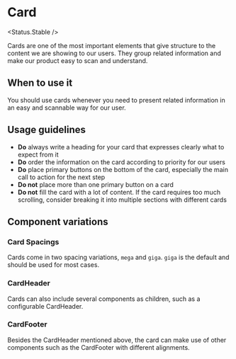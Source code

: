 
<Meta of={Stories} />

# Card

<Status.Stable />

Cards are one of the most important elements that give structure to the content we are showing to our users. They group related information and make our product easy to scan and understand.

<Story of={Stories.Base} />

<Props />

## When to use it

You should use cards whenever you need to present related information in an easy and scannable way for our user.

## Usage guidelines

- **Do** always write a heading for your card that expresses clearly what to expect from it
- **Do** order the information on the card according to priority for our users
- **Do** place primary buttons on the bottom of the card, especially the main call to action for the next step
- **Do not** place more than one primary button on a card
- **Do not** fill the card with a lot of content. If the card requires too much scrolling, consider breaking it into multiple sections with different cards

## Component variations

### Card Spacings

Cards come in two spacing variations, `mega` and `giga`. `giga` is the default and should be used for most cases.

<Story of={Stories.Spacings} />

### CardHeader

Cards can also include several components as children, such as a configurable CardHeader.

<Story of={Stories.WithHeader} />

### CardFooter

Besides the CardHeader mentioned above, the card can make use of other components such as the CardFooter with different alignments.

<Story of={Stories.WithFooter} />
